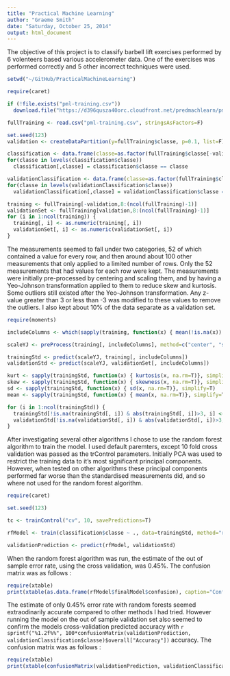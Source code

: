 ```yaml
---
title: "Practical Machine Learning"
author: "Graeme Smith"
date: "Saturday, October 25, 2014"
output: html_document
---
```


The objective of this project is to classify barbell lift exercises performed by 6 volenteers based various accelerometer data.  One of the exercises was performed correctly and 5 other incorrect techniques were used.

```r
setwd("~/GitHub/PracticalMachineLearning")

require(caret)
````

```r
if (!file.exists("pml-training.csv"))
  download.file("https://d396qusza40orc.cloudfront.net/predmachlearn/pml-training.csv", "pml-training.csv")

fullTraining <- read.csv("pml-training.csv", stringsAsFactors=F)

set.seed(123)
validation <- createDataPartition(y=fullTraining$classe, p=0.1, list=F)

classification <- data.frame(classe=as.factor(fullTraining$classe[-validation]))
for(classe in levels(classification$classe))
  classification[,classe] = classification$classe == classe

validationClassification <- data.frame(classe=as.factor(fullTraining$classe[validation]))
for(classe in levels(validationClassification$classe))
  validationClassification[,classe] = validationClassification$classe == classe

training <- fullTraining[-validation,8:(ncol(fullTraining)-1)]
validationSet <- fullTraining[validation,8:(ncol(fullTraining)-1)]
for (i in 1:ncol(training)) {
  training[, i] <- as.numeric(training[, i])
  validationSet[, i] <- as.numeric(validationSet[, i])
}
```

The measurements seemed to fall under two categories, 52 of which contained a value for every row, and then around about 100 other measurements that only applied to a limited number of rows.  Only the 52 measurements that had values for each row were kept.  The measurements were initially pre-processed by centering and scaling them, and by having a Yeo-Johnson transformation applied to them to reduce skew and kurtosis.  Some outliers still existed after the Yeo-Johnson transformation.  Any z-value greater than 3 or less than -3 was modified to these values to remove the outliers.  I also kept about 10% of the data separate as a validation set.

```r
require(moments)

includeColumns <- which(sapply(training, function(x) { mean(!is.na(x)) >= 0.99 & sd(x, na.rm=T) > 0 }, simplify=T))

scaleYJ <- preProcess(training[, includeColumns], method=c("center", "scale", "YeoJohnson"))

trainingStd <- predict(scaleYJ, training[, includeColumns])
validationStd <- predict(scaleYJ, validationSet[, includeColumns])

kurt <- sapply(trainingStd, function(x) { kurtosis(x, na.rm=T)}, simplify=T)
skew <- sapply(trainingStd, function(x) { skewness(x, na.rm=T)}, simplify=T)
sd <- sapply(trainingStd, function(x) { sd(x, na.rm=T)}, simplify=T)
mean <- sapply(trainingStd, function(x) { mean(x, na.rm=T)}, simplify=T)

for (i in 1:ncol(trainingStd)) {
  trainingStd[!is.na(trainingStd[, i]) & abs(trainingStd[, i])>3, i] <- 3 * sign(trainingStd[!is.na(trainingStd[, i]) & abs(trainingStd[, i])>3, i])
  validationStd[!is.na(validationStd[, i]) & abs(validationStd[, i])>3, i] <- 3 * sign(validationStd[!is.na(validationStd[, i]) & abs(validationStd[, i])>3, i])
}
```

After investigating several other algorithms I chose to use the random forest algorithm to train the model.  I used default paremters, except 10 fold cross validation was passed as the trControl parameters.  Initially PCA was used to restrict the training data to it's most significant principal components.  However, when tested on other algorithms these principal components performed far worse than the standardised measurements did, and so where not used for the random forest algorithm.

```r
require(caret)

set.seed(123)

tc <- trainControl("cv", 10, savePredictions=T)

rfModel <- train(classification$classe ~ ., data=trainingStd, method="rf", trControl=tc)

validationPrediction <- predict(rfModel, validationStd)
```

When the random forest algorithm was run, the estimate of the out of sample error rate, using the cross validation, was 0.45%.  The confusion matrix was as follows :

```r
require(xtable)
print(xtable(as.data.frame(rfModel$finalModel$confusion), caption="Confusion Matrix for training set", digits=c(0,0,0,0,0,0,3)), comment=F, type="html")
```
   
The estimate of only 0.45% error rate with random forests seemed extraodinarily accurate compared to other methods I had tried.  However running the model on the out of sample validation set also seemed to confirm the models cross-validation predicted accuracy with `r sprintf("%1.2f%%", 100*confusionMatrix(validationPrediction, validationClassification$classe)$overall["Accuracy"])` accuracy.  The confusion matrix was as follows :

```r
require(xtable)
print(xtable(confusionMatrix(validationPrediction, validationClassification$classe)$table, caption="Confusion Matrix for validation set"), comment=F, type="html")
```
